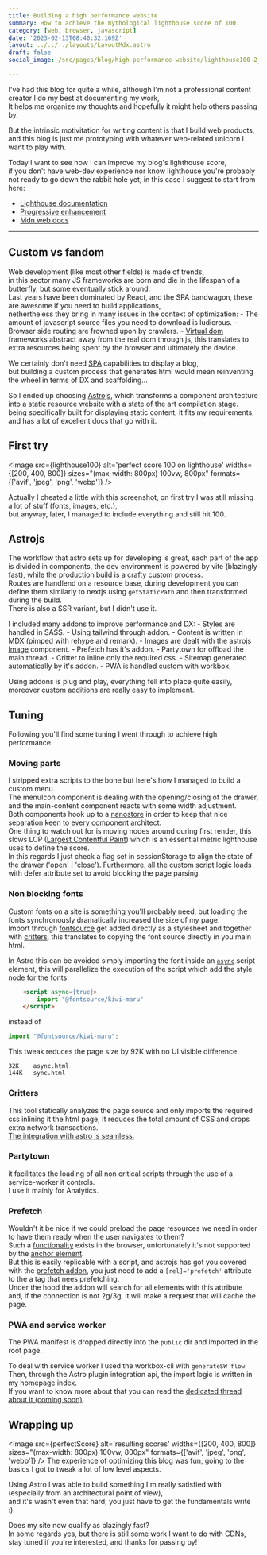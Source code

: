 ```yaml
---
title: Building a high performance website
summary: How to achieve the mythological lighthouse score of 100.
category: [web, browser, javascript]
date: '2023-02-13T08:40:32.169Z'
layout: ../../../layouts/LayoutMdx.astro
draft: false
social_image: /src/pages/blog/high-performance-website/lighthouse100-2_1.png

---
```



I've had this blog for quite a while, although I'm not a professional content creator I do my best at documenting my work,  
It helps me organize my thoughts and hopefully it might help others passing by.

But the intrinsic motivitation for writing content is that I build web products,  
and this blog is just me prototyping with whatever web-related unicorn I want to play with.

Today I want to see how I can improve my blog's lighthouse score,  
if you don't have web-dev experience nor know lighthouse you're probably not ready to go down the rabbit hole yet, 
in this case I suggest to start from here:
  - [Lighthouse documentation](https://developer.chrome.com/docs/lighthouse/overview/)
  - [Progressive enhancement](https://developer.mozilla.org/en-US/docs/Glossary/Progressive_Enhancement)
  - [Mdn web docs](https://developer.mozilla.org/en-US/docs/Learn)

---

## Custom vs fandom

Web development (like most other fields) is made of trends,  
in this sector many JS frameworks are born and die in the lifespan of a butterfly, but some eventually stick around.  
Last years have been dominated by React, and the SPA bandwagon, these are awesome if you need to build applications,  
nethertheless they bring in many issues in the context of optimization:
    - The amount of javascript source files you need to download is ludicrous.
    - Browser side routing are frowned upon by crawlers.
    - [Virtual dom](https://reactjs.org/docs/faq-internals.html) frameworks abstract away from the real dom through js, this translates to extra resources being spent by the browser and ultimately the device.

We certainly don't need [SPA](https://en.wikipedia.org/wiki/Single-page_application) capabilities to display a blog,  
but building a custom process that generates html would mean reinventing the wheel in terms of DX and scaffolding...  

So I ended up choosing [Astrojs](https://astro.build/),
which transforms a component architecture into a static resource website with a state of the art compilation stage.  
being specifically built for displaying static content, it fits my requirements, and has a lot of excellent docs that go with it.


## First try

<Image src={lighthouse100} alt='perfect score 100 on lighthouse' widths={[200, 400, 800]} sizes="(max-width: 800px) 100vw, 800px" formats={['avif', 'jpeg', 'png', 'webp']} />

Actually I cheated a little with this screenshot, on first try I was still missing a lot of stuff (fonts, images, etc.),  
but anyway, later, I managed to include everything and still hit 100.

## Astrojs
The workflow that astro sets up for developing is great, each part of the app is divided in components, the dev environment is powered by vite (blazingly fast), while the production build is a crafty custom process.  
Routes are handlend on a resource base, during development you can define them similarly to nextjs using `getStaticPath` and then transformed during the build.  
There is also a SSR variant, but I didn't use it.

I included many addons to improve performance and DX:
    - Styles are handled in SASS.
    - Using tailwind through addon.
    - Content is written in MDX (pimped with rehype and remark).
    - Images are dealt with the astrojs [Image](https://docs.astro.build/en/guides/images/#images-in-astro-files) component.
    - Prefetch has it's addon.
    - Partytown for offload the main thread.
    - Critter to inline only the required css.
    - Sitemap generated automatically by it's addon.
    - PWA is handled custom with workbox.

Using addons is plug and play, everything fell into place quite easily, moreover custom additions are really easy to implement.


## Tuning
Following you'll find some tuning I went through to achieve high performance.


### Moving parts

I stripped extra scripts to the bone but here's how I managed to build a custom menu.  
The menuIcon component is dealing with the opening/closing of the drawer, and the main-content component reacts with some width adjustment.  
Both components hook up to a [nanostore](https://github.com/nanostores/nanostores) in order to keep that nice separation keen to every component architect.  
One thing to watch out for is moving nodes around during first render, this slows LCP ([Largest Contentful Paint](https://web.dev/optimize-lcp/#:~:text=Largest%20Contentful%20Paint%20(LCP)%20is,is%20rendered%20within%20the%20viewport))
which is an essential metric lighthouse uses to define the score.  
In this regards I just check a flag set in sessionStorage to align the state of the drawer ('open' | 'close').
Furthermore, all the custom script logic loads with defer attribute set to avoid blocking the page parsing.

### Non blocking fonts
Custom fonts on a site is something you'll probably need,
but loading the fonts synchronously dramatically increased the size of my page.  
Import through [fontsource](https://fontsource.org) get added directly as a stylesheet and
together with [critters](https://github.com/GoogleChromeLabs/critters), this translates to copying the font source directly in you main html.

In Astro this can be avoided simply importing the font inside an [`async`](https://developer.mozilla.org/en-US/docs/Web/HTML/Element/script#attr-async) script element,
this will parallelize the execution of the script which add the style node for the fonts:
```html
    <script async={true}>
        import "@fontsource/kiwi-maru"
    </script>
```
instead of 

```js
import "@fontsource/kiwi-maru";
```

This tweak reduces the page size by 92K with no UI visible difference.
```
32K    async.html
144K   sync.html
```
### Critters
This tool statically analyzes the page source and only imports the required css inlining it the html page,
It reduces the total amount of CSS and drops extra network transactions.  
[The integration with astro is seamless.](https://github.com/astro-community/astro-critters#readme)

### Partytown
it facilitates the loading of all non critical scripts through the use of a service-worker it controls.  
I use it mainly for Analytics.

### Prefetch
Wouldn't it be nice if we could preload the page resources we need in order to have them ready when the user navigates to them?  
Such a [functionality](https://developer.mozilla.org/en-US/docs/Web/HTML/Attributes/rel/preload) exists in the browser, unfortunately it's not supported by the [anchor element](https://developer.mozilla.org/en-US/docs/Web/HTML/Element/a).  
But this is easily replicable with a script, and astrojs has got you covered with the [prefetch addon](https://github.com/withastro/astro/tree/main/packages/integrations/prefetch), you just need to add a `[rel]='prefetch'` attribute to the a tag that nees prefetching.  
Under the hood the addon will search for all elements with this attribute and, if the connection is not 2g/3g, it will make a request that will cache the page.  
 
### PWA and service worker
The PWA manifest is dropped directly into the `public` dir and imported in the root page. 

To deal with service worker I used the workbox-cli with `generateSW flow`.  
Then, through the Astro plugin integration api, the import logic is written in my homepage index.  
If you want to know more about that you can read the [dedicated thread about it (coming soon)](https://fcalo.com/).


## Wrapping up
<Image src={perfectScore} alt='resulting scores' widths={[200, 400, 800]} sizes="(max-width: 800px) 100vw, 800px" formats={['avif', 'jpeg', 'png', 'webp']} />
The experience of optimizing this blog was fun, going to the basics I got to tweak a lot of low level aspects.  

Using Astro I was able to build something I'm really satisfied with (especially from an architectural point of view),   
and it's wasn't even that hard, you just have to get the fundamentals write :).

Does my site now qualify as blazingly fast?  
In some regards yes, but there is still some work I want to do with CDNs,  
stay tuned if you're interested, and thanks for passing by!


